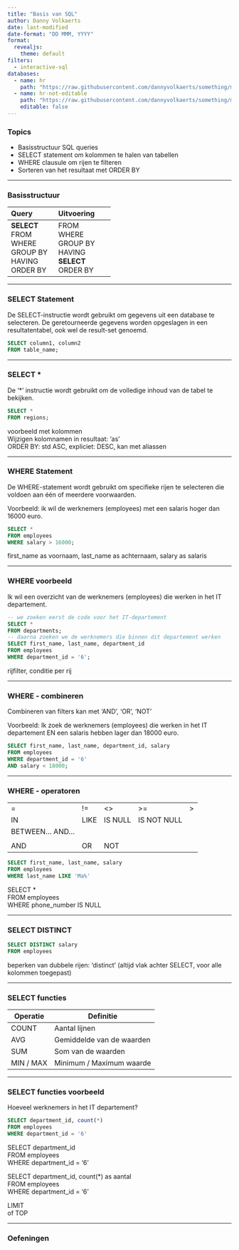 ```yaml
---
title: "Basis van SQL"
author: Danny Volkaerts
date: last-modified
date-format: "DD MMM, YYYY" 
format:
  revealjs: 
    theme: default
filters:
  - interactive-sql
databases:
  - name: hr
    path: "https://raw.githubusercontent.com/dannyvolkaerts/something/main/hr.sql"
  - name: hr-not-editable
    path: "https://raw.githubusercontent.com/dannyvolkaerts/something/main/hr.sql"
    editable: false
---
```


### Topics

-   Basisstructuur SQL queries
-   SELECT statement om kolommen te halen van tabellen
-   WHERE clausule om rijen te filteren
-   Sorteren van het resultaat met ORDER BY

------------------------------------------------------------------------

### Basisstructuur

+----------------+---------------+
| Query          | Uitvoering    |
+:===============+:==============+
| **SELECT**\    | FROM\         |
| FROM\          | WHERE\        |
| WHERE\         | GROUP BY\     |
| GROUP BY\      | HAVING\       |
| HAVING\        | **SELECT**\   |
| ORDER BY\      | ORDER BY\     |
+----------------+---------------+

------------------------------------------------------------------------

### SELECT Statement

De SELECT-instructie wordt gebruikt om gegevens uit een database te selecteren. De geretourneerde gegevens worden opgeslagen in een resultatentabel, ook wel de result-set genoemd.

``` sql
SELECT column1, column2 
FROM table_name;
```

------------------------------------------------------------------------

### SELECT \*

De '\*' instructie wordt gebruikt om de volledige inhoud van de tabel te bekijken.

``` .sql
SELECT * 
FROM regions;
```

::: notes
voorbeeld met kolommen\
Wijzigen kolomnamen in resultaat: 'as'\
ORDER BY: std ASC, expliciet: DESC, kan met aliassen
:::

------------------------------------------------------------------------

### WHERE Statement

De WHERE-statement wordt gebruikt om specifieke rijen te selecteren die voldoen aan één of meerdere voorwaarden.\

Voorbeeld: ik wil de werknemers (employees) met een salaris hoger dan 16000 euro.

``` .sql
SELECT * 
FROM employees
WHERE salary > 16000;
```

::: notes
first_name as voornaam, last_name as achternaam, salary as salaris
:::

------------------------------------------------------------------------

### WHERE voorbeeld

Ik wil een overzicht van de werknemers (employees) die werken in het IT departement.

``` .sql
-- we zoeken eerst de code voor het IT-departement
SELECT *
FROM departments;
-- daarna zoeken we de werknemers die binnen dit departement werken
SELECT first_name, last_name, department_id
FROM employees
WHERE department_id = '6';
```

::: notes
rijfilter, conditie per rij
:::

------------------------------------------------------------------------

### WHERE - combineren

Combineren van filters kan met 'AND', 'OR', 'NOT'

Voorbeeld: Ik zoek de werknemers (employees) die werken in het IT departement EN een salaris hebben lager dan 18000 euro.

``` .sql
SELECT first_name, last_name, department_id, salary
FROM employees
WHERE department_id = '6' 
AND salary < 18000;
```

------------------------------------------------------------------------

### WHERE - operatoren

|                   |      |         |             |     |
|-------------------|------|---------|-------------|-----|
| =                 | !=   | \<\>    | \>=         | \>  |
| IN                | LIKE | IS NULL | IS NOT NULL |     |
| BETWEEN... AND... |      |         |             |     |
|                   |      |         |             |     |
| AND               | OR   | NOT     |             |     |

``` .sql
SELECT first_name, last_name, salary
FROM employees
WHERE last_name LIKE 'Ma%'
```

:::{notes}
SELECT \*\
FROM employees\
WHERE phone_number IS NULL\
:::

------------------------------------------------------------------------

### SELECT DISTINCT

``` .sql
SELECT DISTINCT salary
FROM employees
```

::: {notes}
beperken van dubbele rijen: 'distinct' (altijd vlak achter SELECT, voor alle kolommen toegepast)\
:::

------------------------------------------------------------------------

### SELECT functies

| Operatie  | Definitie                 |
|-----------|---------------------------|
| COUNT     | Aantal lijnen             |
| AVG       | Gemiddelde van de waarden |
| SUM       | Som van de waarden        |
| MIN / MAX | Minimum / Maximum waarde  |

------------------------------------------------------------------------

### SELECT functies voorbeeld

Hoeveel werknemers in het IT departement?

``` .sql
SELECT department_id, count(*)
FROM employees
WHERE department_id = '6' 
```

::: notes
SELECT department_id\
FROM employees\
WHERE department_id = '6'\

SELECT department_id, count(\*) as aantal\
FROM employees\
WHERE department_id = '6'\

LIMIT\
of TOP\
:::

------------------------------------------------------------------------

### Oefeningen
